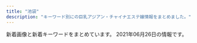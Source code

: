 ```yaml
---
title: "池袋"
description: "キーワード別にの巨乳アジアン・チャイナエステ嬢情報をまとめました。"
---
```


新着画像と新着キーワードをまとめています。
2021年06月26日の情報です。

<DmmAffiliateIns />
<KeywordTable
  shops={
    [
    {
        "station": "JR\u6c60\u888b\u99c5\u6771\u53e3",
        "img_links": [
            "http://hanamizuki.jpn.cm/images/s_staff.png",
            "http://hanamizuki.jpn.cm/images/room2.jpg",
            "http://hanamizuki.jpn.cm/photos/sites/43/2021/02/2021020211590282.jpg",
            "http://hanamizuki.jpn.cm/images/room1.jpg",
            "http://hanamizuki.jpn.cm/images/room3.jpg",
            "http://hanamizuki.jpn.cm/photos/sites/43/2019/12/2019122511054726.jpg",
            "http://hanamizuki.jpn.cm/images/s_link.png",
            "http://hanamizuki.jpn.cm/photos/sites/43/2017/11/2017110204162215.jpg",
            "http://hanamizuki.jpn.cm/photos/sites/43/2019/12/2019122511054178.jpg",
            "http://hanamizuki.jpn.cm/images/nbj2.jpg",
            "http://hanamizuki.jpn.cm/images/mobile.png",
            "http://hanamizuki.jpn.cm/images/room4.jpg",
            "http://hanamizuki.jpn.cm/photos/sites/43/2017/11/2017110204161468.jpg",
            "http://hanamizuki.jpn.cm/images/top.png",
            "http://hanamizuki.jpn.cm/images/s_news.png"
        ],
        "name": "\u6c34\u6728\u82b1",
        "url": "http://hanamizuki.jpn.cm/",
        "keywords": {
            "88": 1,
            "H": 2,
            "E": 1,
            "90": 1,
            "95": 1
        }
    },
    {
        "keywords": {},
        "name": "\u82b1\u6c34\u6728",
        "station": "JR\u6c60\u888b\u99c5\u897f\u53e3(\u5317)",
        "url": "http://es-hana.work/",
        "img_links": [
            "http://es-hana.work/staff/risa.jpg",
            "http://es-hana.work/images/interior_t.jpg",
            "http://es-hana.work/images/ac1.jpg",
            "http://es-hana.work/img/aya1.jpg",
            "http://es-hana.work/staff/rina.jpg",
            "http://es-hana.work/staff/yuna.jpg",
            "http://es-hana.work/images/sys1.jpg",
            "http://es-hana.work/images/2.jpg",
            "http://es-hana.work/images/news.jpg",
            "http://es-hana.work/images/10.jpg",
            "http://es-hana.work/images/staff_t.jpg",
            "http://es-hana.work/img/miki1.jpg",
            "http://es-hana.work/staff/nami.jpg",
            "http://es-hana.work/images/3.jpg",
            "http://es-hana.work/staff/nana.jpg",
            "http://es-hana.work/staff/aya.jpg",
            "http://es-hana.work/images/1.jpg",
            "http://es-hana.work/img/nana1.jpg",
            "http://es-hana.work/images/head.jpg",
            "http://es-hana.work/staff/haruka.jpg",
            "http://es-hana.work/images/sys2.jpg",
            "http://es-hana.work/images/9.jpg",
            "http://es-hana.work/images/6.jpg",
            "http://es-hana.work/images/int.jpg",
            "http://es-hana.work/staff/ai.jpg",
            "http://es-hana.work/img/risa1.jpg",
            "http://es-hana.work/img/nami1.jpg",
            "http://es-hana.work/img/ai1.jpg",
            "http://es-hana.work/images/line.jpg",
            "http://es-hana.work/images/5.jpg",
            "http://es-hana.work/images/8.jpg",
            "http://es-hana.work/img/rina1.jpg",
            "http://es-hana.work/images/tg.jpg",
            "http://es-hana.work/staff/yui.jpg",
            "http://es-hana.work/staff/miki.jpg",
            "http://es-hana.work/img/yui1.jpg",
            "http://es-hana.work/images/ac2.jpg",
            "http://es-hana.work/img/haruka1.jpg",
            "http://es-hana.work/images/7.jpg"
        ]
    },
    {
        "station": "JR\u6c60\u888b\u99c5\u6771\u53e3",
        "keywords": {},
        "name": "\u30b9\u30de\u30a4\u30eb",
        "url": "http://iris.iest.info/",
        "img_links": []
    },
    {
        "keywords": {
            "86": 6,
            "D": 18,
            "85": 6,
            "83": 18,
            "C": 12
        },
        "img_links": [
            "http://koi.este.work/t1.jpg",
            "http://koi.este.work/tennai2.jpg",
            "http://koi.este.work/mens-esthe.png",
            "http://koi.este.work/2/uploadimg/1601879728.jpg",
            "http://koi.este.work/2/uploadimg/1577672563.jpg",
            "http://koi.este.work/tennai4.jpg",
            "http://momipara.jp/img/link/momi88.jpg",
            "http://koi.este.work/b_girl.png",
            "http://koi.este.work/t3.jpg",
            "http://koi.este.work/up_5_3_0.jpg",
            "http://koi.este.work/tennai.png",
            "http://koi.este.work/2/uploadimg/1565558725.jpg",
            "http://koi.este.work/2/uploadimg/1579481243.jpg",
            "http://koi.este.work/tennai3.jpg",
            "http://koi.este.work/b_news.png",
            "http://koi.este.work/top.jpg"
        ],
        "name": "\u604b",
        "station": "JR\u6c60\u888b\u99c5\u897f\u53e3",
        "url": "http://koi.este.work/"
    },
    {
        "name": "MONA\u30fbLIZA \u30e2\u30ca\u30fb\u30ea\u30b6",
        "img_links": [
            "http://monaliza.xyz/images/g4.jpg",
            "http://monaliza.xyz/images/aoyi.jpg",
            "http://monaliza.xyz/images/r04.jpg",
            "http://monaliza.xyz/images/g7.jpg",
            "http://monaliza.xyz/images/index_c3.jpg",
            "http://monaliza.xyz/images/top.jpg",
            "http://monaliza.xyz/images/r02.jpg",
            "http://monaliza.xyz/images/mobile.jpg",
            "http://monaliza.xyz/images/r01.jpg",
            "http://monaliza.xyz/images/index_c1.jpg",
            "http://monaliza.xyz/images/index_c2.jpg",
            "http://monaliza.xyz/images/r03.jpg",
            "http://monaliza.xyz/images/yuki.jpg",
            "http://monaliza.xyz/images/g6.jpg",
            "http://monaliza.xyz/images/gallery_image01b.jpg"
        ],
        "keywords": {
            "C": 8
        },
        "url": "http://monaliza.xyz/",
        "station": "JR\u6c60\u888b\u99c5\u897f\u53e3"
    },
    {
        "station": "JR\u6c60\u888b\u99c5\u897f\u53e3",
        "keywords": {
            "C": 21
        },
        "img_links": [
            "http://salon-arm.com/staff/kaori/01.jpg",
            "http://salon-arm.com/staff/ringo/01.jpg",
            "http://salon-arm.com/staff/emi/01.jpg",
            "http://salon-arm.com/staff/yuuka/01mb.jpg",
            "http://salon-arm.com/img/ttl_tnew.png",
            "http://salon-arm.com/staff/ringo/01mb.jpg",
            "http://salon-arm.com/staff/reina/01.jpg",
            "http://salon-arm.com/staff/saya/01mb.jpg",
            "http://salon-arm.com/img/att.jpg",
            "http://salon-arm.com/staff/nana/01.jpg",
            "http://salon-arm.com/img/ttl_mobile.png",
            "http://salon-arm.com/staff/saya/01.jpg",
            "http://salon-arm.com/pic/top.png",
            "http://salon-arm.com/staff/rika/01mb.jpg",
            "http://salon-arm.com/staff/mai/01mb.jpg",
            "http://salon-arm.com/staff/mai/01.jpg",
            "http://salon-arm.com/staff/emi/01mb.jpg",
            "http://salon-arm.com/staff/ai/01mb.jpg",
            "http://salon-arm.com/img/ttl_line.png",
            "http://salon-arm.com/img/ttl_concept.png",
            "http://salon-arm.com/i/files/homeimg.jpg",
            "http://salon-arm.com/staff/rika/01.jpg",
            "http://salon-arm.com/staff/midori/01.jpg",
            "http://salon-arm.com/staff/yuuka/01.jpg",
            "http://salon-arm.com/staff/ichigo/01.jpg",
            "http://salon-arm.com/img/ttl_staff.png",
            "http://salon-arm.com/staff/reina/01mb.jpg",
            "http://salon-arm.com/staff/nana/01mb.jpg",
            "http://salon-arm.com/pic/head.png",
            "http://salon-arm.com/staff/ai/01.jpg",
            "http://salon-arm.com/staff/midori/01mb.jpg",
            "http://salon-arm.com/staff/kaori/01mb.jpg",
            "http://salon-arm.com/staff/ichigo/01mb.jpg"
        ],
        "name": "\u30a2\u30ed\u30de\u30ed\u30de\u30f3\u30b9",
        "url": "http://salon-arm.com/"
    },
    {
        "station": "JR\u6c60\u888b\u99c5\u897f\u53e3",
        "url": "http://mangetsudou.tyo.cm/",
        "keywords": {},
        "img_links": [],
        "name": "\u6e80\u6708\u5802"
    },
    {
        "img_links": [
            "https://honeybee2.com/images_staff/108/050115134296.jpg",
            "https://honeybee2.com/images_staff/168/050113400416.jpg",
            "https://honeybee2.com/images/bnr_side_concept.png",
            "https://honeybee2.com/images_staff/150/050113284720.jpg",
            "https://honeybee2.com/images/bnr_side_card.png",
            "https://honeybee2.com/images_staff/168/111319171076.jpg",
            "https://honeybee2.com/images/bnr_200_40.jpg",
            "https://honeybee2.com/images/img_info_01.png",
            "https://honeybee2.com/images/pagetop_off.png",
            "https://honeybee2.com/images/vis_profileframe.png",
            "https://honeybee2.com/images/img_gallery_01.png",
            "https://honeybee2.com/images/img_info_02.png",
            "https://honeybee2.com/images/icon_new.png",
            "https://honeybee2.com/images/no_image.jpg",
            "https://honeybee2.com/images_staff/111/070714141435.jpg",
            "https://honeybee2.com/images_staff/99/050115040623.jpg",
            "https://honeybee2.com/images/icon_ranking_05.png",
            "https://honeybee2.com/images_staff/111/050114432551.jpg",
            "https://honeybee2.com/images_staff/142/060611265633.jpg",
            "https://honeybee2.com/images_staff/136/050114025434.jpg",
            "https://honeybee2.com/images_staff/60/050115251333.jpg",
            "https://honeybee2.com/images/bnr_88_31.jpg",
            "https://honeybee2.com/images/img_info.png",
            "https://honeybee2.com/images/img_gallery_03.png",
            "https://honeybee2.com/images/vis_castframe_01.png",
            "https://honeybee2.com/images/icon_ranking_03.png",
            "https://honeybee2.com/images_staff/176/050115410027.jpg",
            "https://honeybee2.com/images_staff/142/050113450875.jpg",
            "https://honeybee2.com/images_staff/117/050114225897.jpg",
            "https://honeybee2.com/images_staff/136/041523165620.jpg",
            "https://honeybee2.com/images/bnr_468_60.jpg",
            "https://honeybee2.com/images_staff/117/082321050834.jpg",
            "https://honeybee2.com/images_staff/99/110211050217.jpg",
            "https://honeybee2.com/images_staff/175/050113092189.jpg",
            "https://honeybee2.com/images/bnr_160_45.jpg",
            "https://honeybee2.com/images/btn_next.png",
            "https://honeybee2.com/images/btn_back.png",
            "https://honeybee2.com/images/icon_ranking_04.png",
            "https://honeybee2.com/images_staff/134/041314164177.jpg",
            "https://honeybee2.com/images/img_gallery_04.png",
            "https://honeybee2.com/images/img_gallery_02.png",
            "https://honeybee2.com/images/img_gallery_05.png",
            "https://honeybee2.com/images/img_gallery_06.png",
            "https://honeybee2.com/images/img_info_03.png",
            "https://honeybee2.com/images_staff/60/032207120681.jpg",
            "https://honeybee2.com/images_staff/150/091116274617.jpg",
            "https://honeybee2.com/images/icon_ranking_01.png"
        ],
        "keywords": {
            "C": 252,
            "82": 57,
            "84": 240,
            "D": 151,
            "F": 44,
            "85": 105,
            "83": 141
        },
        "station": "JR\u6c60\u888b\u99c5\u897f\u53e3(\u5317)",
        "name": "\u30cf\u30cb\u30fc\u30d3\u30fc",
        "url": "https://honeybee2.com/"
    },
    {
        "url": "http://es-manzokudou.com/",
        "img_links": [
            "http://es-manzokudou.com/images/index_08.jpg",
            "http://es-manzokudou.com/images/index_01.jpg",
            "http://es-manzokudou.com/uploads/ce9c20b274548d8d7fc88ffba3feb6b8.jpg",
            "http://es-manzokudou.com/images/index_28.jpg",
            "http://es-manzokudou.com/images/info_07.png",
            "http://es-manzokudou.com/uploads/4a9bc6863322924a09070162269c7415.jpg",
            "http://es-manzokudou.com/uploads/209ba11412c2c128b5dfbdb8cfef6faa.jpg",
            "http://es-manzokudou.com/images/index_27.jpg",
            "http://es-manzokudou.com/images/index_05.jpg",
            "http://es-manzokudou.com/uploads/d0fdd8f6b16eaf7d5013c7d285fed2e3.jpg",
            "http://es-manzokudou.com/images/info_04.png",
            "http://es-manzokudou.com/uploads/4638ddb6f986a671b148647ba616100a.jpg",
            "http://es-manzokudou.com/images/index_17.jpg",
            "http://es-manzokudou.com/images/info_01.png",
            "http://es-manzokudou.com/uploads/275d5f397baa63db8424c86d5d6237cf.jpg",
            "http://es-manzokudou.com/uploads/de54f16df04e0df8ae07ab990b8c9fd2.jpg",
            "http://es-manzokudou.com/uploads/7b043aa15c9a9920550a2b92ec6be546.jpg",
            "http://es-manzokudou.com/uploads/6d01aeb80d9d599f91829439c8d1cce9.jpg",
            "http://es-manzokudou.com/uploads/356177edff3d3b7efc4a77022debc8aa.jpg",
            "http://es-manzokudou.com/images/girls_09.jpg",
            "http://es-manzokudou.com/images/index_02.jpg",
            "http://es-manzokudou.com/images/index_04.jpg",
            "http://es-manzokudou.com/images/index_30.jpg",
            "http://es-manzokudou.com/uploads/c92c85411d427aeda4e82379f413bfc5.jpg",
            "http://es-manzokudou.com/uploads/200f500725d3f15233d981ad9b5e6b9a.jpg",
            "http://es-manzokudou.com/uploads/efbc511fca65f9baeae51ee52426cc0e.jpg",
            "http://es-manzokudou.com/images/index_03.jpg",
            "http://es-manzokudou.com/images/link_09.jpg",
            "http://es-manzokudou.com/uploads/c7f77c3ead6ef13dab668a39ed78609c.jpg",
            "http://es-manzokudou.com/uploads/8ec0af3b4889c07ab76ccbed51b2b813.jpg",
            "http://es-manzokudou.com/images/index_19.jpg",
            "http://es-manzokudou.com/uploads/e29aa67ee54566513e4e34114bfdc7b9.jpg",
            "http://es-manzokudou.com/uploads/801bf12e5eb5d7775a0d06c4314059a8.jpg",
            "http://es-manzokudou.com/images/service_09.jpg",
            "http://es-manzokudou.com/uploads/da9811a4171f2ec42d7c9a8567e79d8c.jpg",
            "http://es-manzokudou.com/uploads/b7f36d45469210b381ecb79a0e05a347.jpg",
            "http://es-manzokudou.com/images/info_05.png",
            "http://es-manzokudou.com/uploads/36735dc9d436a790f344c57635a3a44f.jpg",
            "http://es-manzokudou.com/uploads/848e0db3804d1d3c823537204d67f5aa.jpg",
            "http://es-manzokudou.com/uploads/13ab049cc45dea80b43d33b6b7108f00.jpg",
            "http://es-manzokudou.com/images/index_21.jpg",
            "http://es-manzokudou.com/uploads/62c2e989f1be95fc8e01be85b464d514.jpg",
            "http://es-manzokudou.com/images/interior_09.jpg",
            "http://es-manzokudou.com/images/index_13.jpg",
            "http://es-manzokudou.com/images/info_02.png",
            "http://es-manzokudou.com/uploads/e0558d7d118d3983ed620237423a6a17.jpg",
            "http://es-manzokudou.com/uploads/d71f74498ca17396d022ba9a4df966f3.jpg",
            "http://es-manzokudou.com/uploads/40fc21d31595f51aaf89793b1f68617b.jpg",
            "http://es-manzokudou.com/images/index_24.jpg",
            "http://es-manzokudou.com/uploads/0b1795e88117182a477ab05f88143541.jpg",
            "http://es-manzokudou.com/uploads/0796672f7c59948334658998a3c55cdb.jpg",
            "http://es-manzokudou.com/uploads/1e5aff376576a255098bc7597386a028.jpg",
            "http://es-manzokudou.com/uploads/8a1fb58d0b110680c2356994ca8efb25.jpg",
            "http://es-manzokudou.com/images/index_15.jpg",
            "http://es-manzokudou.com/uploads/6eeb47bf176bb33d310cc4b85e6877cd.jpg",
            "http://es-manzokudou.com/uploads/9f77b9b12f9cf11fcb013974ba368064.jpg",
            "http://es-manzokudou.com/images/index_29.jpg",
            "http://es-manzokudou.com/images/index_16.jpg",
            "http://es-manzokudou.com/uploads/f66d763bd48ac5f51969e4311ac7af5c.jpg",
            "http://es-manzokudou.com/uploads/7284e4ffc051cbb8c074a8c30390ce68.jpg",
            "http://es-manzokudou.com/images/info_09.png",
            "http://es-manzokudou.com/uploads/0d826c16062de1388c242e2f77eb7cd6.jpg",
            "http://es-manzokudou.com/images/index_06.jpg",
            "http://www.cmfm2.jp/images/over_thumb_l.png",
            "http://es-manzokudou.com/images/girls_11.jpg",
            "http://es-manzokudou.com/uploads/dedff2c11ab7aaa841a9cf2747a8406c.jpg",
            "http://es-manzokudou.com/images/index_23.jpg",
            "http://es-manzokudou.com/uploads/33e3f16ac4ad0cce4991bcbf73f4ed57.jpg",
            "http://es-manzokudou.com/images/interior_10.jpg",
            "http://es-manzokudou.com/images/service_10.jpg",
            "http://es-manzokudou.com/images/index_11.jpg",
            "http://es-manzokudou.com/uploads/59a8a61377564fb64b48427e84e4243f.jpg",
            "http://es-manzokudou.com/images/index_07.jpg",
            "http://es-manzokudou.com/images/index_22.jpg",
            "http://es-manzokudou.com/uploads/88aa8f906b0332cb40ad4429c8e7b758.jpg",
            "http://es-manzokudou.com/uploads/d89fe15ae91cbe6757df76651ba2bafb.jpg",
            "http://es-manzokudou.com/images/index_09.jpg",
            "http://es-manzokudou.com/images/index_14.jpg",
            "http://es-manzokudou.com/uploads/b3126b220ec550d17cf3d4ceaa0d5f91.jpg",
            "http://es-manzokudou.com/images/index_31.jpg"
        ],
        "station": "JR\u6c60\u888b\u99c5\u6771\u53e3",
        "keywords": {
            "86": 7,
            "87": 8,
            "84": 1,
            "D": 7,
            "88": 2,
            "C": 10
        },
        "name": "\u6e80\u8db3\u5802"
    },
    {
        "img_links": [
            "http://c-sun2.com/image/cast/cast_453_2_l.jpg",
            "http://c-sun2.com/image/cast/cast_326_1_l.jpg",
            "http://c-sun2.com/img/topbar_news.png",
            "http://c-sun2.com/image/cast/cast_473_1_l.jpg",
            "http://c-sun2.com/image/cast/cast_393_2_l.jpg",
            "http://c-sun2.com/image/cast/cast_360_1_l.jpg",
            "http://c-sun2.com/image/cast/cast_466_1_l.jpg",
            "http://c-sun2.com/image/cast/cast_362_2_l.jpg",
            "http://c-sun2.com/image/cast/cast_466_2_l.jpg",
            "http://c-sun2.com/image/cast/cast_485_2_l.jpg",
            "http://c-sun2.com/image/cast/cast_473_2_l.jpg",
            "http://c-sun2.com/image/cast/cast_580_1_l.jpg",
            "http://c-sun2.com/image/cast/cast_496_1_l.jpg",
            "http://c-sun2.com/img/header.jpg",
            "http://c-sun2.com/img/event/camp3.jpg",
            "http://c-sun2.com/image/cast/cast_393_1_l.jpg",
            "http://c-sun2.com/img/icon/new.png",
            "http://c-sun2.com/img/topbar_camp.png",
            "http://c-sun2.com/image/cast/cast_485_1_l.jpg",
            "http://c-sun2.com/image/cast/cast_326_2_l.jpg",
            "http://c-sun2.com/image/cast/cast_390_2_l.jpg",
            "http://c-sun2.com/image/cast/cast_534_2_l.jpg",
            "http://c-sun2.com/image/cast/cast_534_1_l.jpg",
            "http://c-sun2.com/image/shame/192_1_l.jpg",
            "http://c-sun2.com/image/cast/cast_360_2_l.jpg",
            "http://c-sun2.com/image/cast/cast_492_2_l.jpg",
            "http://c-sun2.com/image/cast/cast_484_2_l.jpg",
            "http://c-sun2.com/image/cast/cast_390_1_l.jpg",
            "http://c-sun2.com/img/bar_grallery.png",
            "http://c-sun2.com/image/cast/cast_484_1_l.jpg",
            "http://c-sun2.com/image/cast/cast_524_1_l.jpg",
            "http://c-sun2.com/img/topbar_osusume.png",
            "http://c-sun2.com/image/cast/cast_362_1_l.jpg",
            "http://c-sun2.com/image/cast/cast_496_2_l.jpg",
            "http://c-sun2.com/img/bar_therapist.png",
            "http://c-sun2.com/img/bar_profile.png",
            "http://c-sun2.com/image/cast/cast_471_2_l.jpg",
            "http://c-sun2.com/image/cast/cast_453_1_l.jpg",
            "http://c-sun2.com/image/cast/cast_357_2_l.jpg",
            "http://c-sun2.com/image/cast/cast_524_2_l.jpg",
            "http://c-sun2.com/image/cast/cast_357_1_l.jpg",
            "http://c-sun2.com/image/cast/cast_492_1_l.jpg",
            "http://c-sun2.com/image/cast/cast_533_2_l.jpg",
            "http://c-sun2.com/image/cast/cast_533_1_l.jpg",
            "http://c-sun2.com/image/cast/cast_471_1_l.jpg"
        ],
        "url": "http://c-sun2.com/",
        "keywords": {
            "84": 8,
            "83": 10,
            "85": 4,
            "81": 4,
            "82": 10
        },
        "station": "JR\u6c60\u888b\u99c5\u897f\u53e3",
        "name": "\u30b9\u30a4\u30fc\u30c8\u30de\u30c3\u30c8"
    },
    {
        "station": "JR\u6c60\u888b\u99c5\u6771\u53e3",
        "name": "Primore \uff5e\u30d7\u30ea\u30e2\u30a2\uff5e",
        "url": "http://primore.jpest.net/",
        "keywords": {},
        "img_links": [
            "http://primore.jpest.net/uploads//sites/9/2020/06/r4.jpg",
            "http://primore.jpest.net/uploads//sites/9/2020/06/r3.jpg",
            "http://primore.jpest.net/uploads//sites/9/2020/06/top1-3.png",
            "http://primore.jpest.net/uploads//sites/9/2020/06/r1.jpg",
            "http://primore.jpest.net/uploads//sites/9/2020/06/s3.jpg",
            "http://primore.jpest.net/uploads//sites/9/2020/06/4.jpg",
            "http://primore.jpest.net/uploads//sites/9/2020/06/01.jpg",
            "http://primore.jpest.net/uploads//sites/9/2021/04/2.jpg",
            "http://primore.jpest.net/uploads//sites/9/2020/06/02.jpg",
            "http://primore.jpest.net/uploads//sites/9/2021/04/1.jpg",
            "http://primore.jpest.net/uploads//sites/9/2020/06/s2.jpg",
            "http://primore.jpest.net/uploads//sites/9/2020/06/aroma1.jpg",
            "http://primore.jpest.net/uploads//sites/9/2020/06/s4.jpg",
            "http://primore.jpest.net/uploads//sites/9/2020/06/top-2.png",
            "http://primore.jpest.net/uploads//sites/9/2020/06/aroma2.jpg",
            "http://primore.jpest.net/uploads//sites/9/2020/06/s1.jpg",
            "http://primore.jpest.net/uploads//sites/9/2021/04/3.jpg",
            "http://primore.jpest.net/uploads//sites/9/2020/06/r2.jpg",
            "http://primore.jpest.net/uploads//sites/9/2020/06/r5.jpg"
        ]
    },
    {
        "name": "\u30b7\u30e3\u30fc\u30ed\u30c3\u30c8\u59eb",
        "station": "JR\u6c60\u888b\u99c5\u897f\u53e3(\u5317)",
        "keywords": {
            "93": 2,
            "89": 3,
            "82": 2,
            "E": 2,
            "95": 1,
            "G": 1,
            "86": 2,
            "D": 4,
            "C": 20,
            "88": 1,
            "87": 1,
            "85": 10
        },
        "img_links": [
            "http://www.i-rlx.info/images/upload/thumb/b0bbe23232bed8aa.jpg",
            "http://www.i-rlx.info/images/index_12.jpg",
            "http://www.i-rlx.info/girl/02.jpg",
            "http://www.i-rlx.info/images/upload/thumb/bb8a47bc98c64e87.jpg",
            "http://www.i-rlx.info/images/index_11.jpg",
            "http://www.i-rlx.info/images/upload/thumb/f63122b7652c8d07.jpg",
            "http://www.i-rlx.info/images/index_15.jpg",
            "http://www.i-rlx.info/images/upload/thumb/2e67f8f88df2761d.jpg",
            "http://www.i-rlx.info/images/upload/4d0e657eefdddf42.jpg",
            "http://www.i-rlx.info/images/index_29.jpg",
            "http://www.i-rlx.info/images/index_10.jpg",
            "http://www.i-rlx.info/images/index_09.jpg",
            "http://www.i-rlx.info/images/upload/thumb/888936484d714117.jpg",
            "http://www.i-rlx.info/images/upload/ac8e7ec3ac179feb.jpg",
            "http://www.i-rlx.info/images/upload/thumb/4d0e657eefdddf42.jpg",
            "http://www.i-rlx.info/images/index_03.jpg",
            "http://www.i-rlx.info/images/index_20.jpg",
            "http://www.i-rlx.info/images/sub_21.jpg",
            "http://www.i-rlx.info/images/index_31.jpg",
            "http://www.i-rlx.info/images/index_28.jpg",
            "http://www.i-rlx.info/images/index_26.jpg",
            "http://www.i-rlx.info/images/index_27.jpg",
            "http://www.i-rlx.info/i/girl/04.jpg",
            "http://www.i-rlx.info/images/index_39.jpg",
            "http://www.i-rlx.info/images/staff_16.jpg",
            "http://www.i-rlx.info/images/sub_18.jpg",
            "http://www.i-rlx.info/girl/017.jpg",
            "http://www.i-rlx.info/images/rec_16.jpg",
            "http://www.i-rlx.info/images/upload/thumb/19b76df66faf0b12.jpg",
            "http://www.i-rlx.info/images/upload/thumb/d9467bde93e01a59.jpg",
            "http://www.i-rlx.info/images/03.jpg",
            "http://www.i-rlx.info/images/upload/thumb/3a57edcf235cfd8e.jpg",
            "http://www.i-rlx.info/images/upload/b0bbe23232bed8aa.jpg",
            "http://www.i-rlx.info/images/info_16.jpg",
            "http://www.i-rlx.info/images/upload/thumb/c3c01fea3cdcaa08.jpg",
            "http://www.i-rlx.info/images/rec.jpg",
            "http://www.i-rlx.info/images/upload/thumb/bc0752fe4e53b8c6.jpg",
            "http://www.i-rlx.info/i/room/r02.jpg",
            "http://www.i-rlx.info/images/upload/5f15caf7f272770f.jpg",
            "http://www.i-rlx.info/girl/01.jpg",
            "http://www.i-rlx.info/i/room/r03.jpg",
            "http://www.i-rlx.info/images/upload/thumb/bb2bfea87a6127cc.jpg",
            "http://www.i-rlx.info/images/upload/de66c0c17276977c.jpg",
            "http://www.i-rlx.info/images/upload/thumb/ac8e7ec3ac179feb.jpg",
            "http://www.i-rlx.info/images/index_06.jpg",
            "http://www.i-rlx.info/i/girl/05.jpg",
            "http://www.i-rlx.info/images/index_13.jpg",
            "http://www.i-rlx.info/images/upload/d9467bde93e01a59.jpg",
            "http://www.i-rlx.info/images/index_23.jpg",
            "http://www.i-rlx.info/images/index_08.jpg",
            "http://www.i-rlx.info/images/upload/thumb/dc8f1b616e622b2a.jpg",
            "http://www.i-rlx.info/images/index_02.jpg",
            "http://www.i-rlx.info/i/girl/01.jpg",
            "http://www.i-rlx.info/girl/04.jpg",
            "http://www.i-rlx.info/images/index_01.jpg",
            "http://www.i-rlx.info/images/index_35_01.jpg",
            "http://www.i-rlx.info/images/index_18.jpg",
            "http://www.i-rlx.info/images/index_22.jpg",
            "http://www.i-rlx.info/images/upload/thumb/7d800b2f3fde617b.jpg",
            "http://www.i-rlx.info/girl/06.jpg",
            "http://www.i-rlx.info/images/index_34.jpg",
            "http://www.i-rlx.info/images/upload/95e8548329763630.jpg",
            "http://www.i-rlx.info/images/upload/thumb/95e8548329763630.jpg",
            "http://www.i-rlx.info/images/upload/19b76df66faf0b12.jpg",
            "http://www.i-rlx.info/images/upload/22c78aefa047b678.jpg",
            "http://www.i-rlx.info/images/upload/eeb5d9caa554018e.jpg",
            "http://www.i-rlx.info/i/girl/02.jpg",
            "http://www.i-rlx.info/images/upload/7d800b2f3fde617b.jpg",
            "http://www.i-rlx.info/images/upload/8b3827a7b665921d.jpg",
            "http://www.i-rlx.info/images/upload/888936484d714117.jpg",
            "http://www.i-rlx.info/images/upload/thumb/8b3827a7b665921d.jpg",
            "http://www.i-rlx.info/images/upload/bb8a47bc98c64e87.jpg",
            "http://www.i-rlx.info/images/index_30.jpg",
            "http://www.i-rlx.info/images/index_07.jpg",
            "http://www.i-rlx.info/images/upload/2e67f8f88df2761d.jpg",
            "http://www.i-rlx.info/images/upload/f63122b7652c8d07.jpg",
            "http://www.i-rlx.info/images/index_21.jpg",
            "http://www.i-rlx.info/images/upload/9e42414005a99f48.jpg",
            "http://www.i-rlx.info/images/index_36.jpg",
            "http://www.i-rlx.info/images/info.jpg",
            "http://www.i-rlx.info/images/index_33.jpg",
            "http://www.i-rlx.info/images/upload/thumb/22c78aefa047b678.jpg",
            "http://www.i-rlx.info/images/index_37.jpg",
            "http://www.i-rlx.info/images/upload/thumb/eeb5d9caa554018e.jpg",
            "http://www.i-rlx.info/images/index_14.jpg",
            "http://www.i-rlx.info/images/upload/thumb/9e42414005a99f48.jpg",
            "http://www.i-rlx.info/images/upload/thumb/de66c0c17276977c.jpg",
            "http://www.i-rlx.info/images/index_24.jpg",
            "http://www.i-rlx.info/images/upload/3a57edcf235cfd8e.jpg",
            "http://www.i-rlx.info/images/upload/c3c01fea3cdcaa08.jpg",
            "http://www.i-rlx.info/images/upload/bc0752fe4e53b8c6.jpg",
            "http://www.i-rlx.info/girl/08.jpg",
            "http://www.i-rlx.info/images/upload/thumb/5f15caf7f272770f.jpg",
            "http://www.i-rlx.info/images/index_04.jpg",
            "http://www.i-rlx.info/girl/018.jpg",
            "http://www.i-rlx.info/images/index_17.jpg",
            "http://www.i-rlx.info/i/room/r01.jpg",
            "http://www.i-rlx.info/images/index_19.jpg",
            "http://www.i-rlx.info/girl/05.jpg",
            "http://www.i-rlx.info/i/room/r04.jpg",
            "http://www.i-rlx.info/images/upload/bb2bfea87a6127cc.jpg",
            "http://www.i-rlx.info/images/upload/dc8f1b616e622b2a.jpg",
            "http://www.i-rlx.info/i/girl/03.jpg"
        ],
        "url": "http://www.i-rlx.info/"
    },
    {
        "img_links": [
            "https://www.aroma-angels.net/images/up_5_13_0.jpg",
            "https://www.aroma-angels.net/images/ml_11_1_505.jpg",
            "https://www.aroma-angels.net/asset/img/spacer_gallery.png",
            "https://www.aroma-angels.net/images/up_5_18_0.jpg",
            "https://www.aroma-angels.net/images/mc_1_1_445.jpg",
            "https://www.aroma-angels.net/images/mt_10_1_105.jpg",
            "https://www.aroma-angels.net/images/up_5_8_0.jpg",
            "https://www.aroma-angels.net/images/mc_1_1_144.jpg",
            "https://www.aroma-angels.net/images/up_5_14_0.jpg",
            "https://www.aroma-angels.net/images/mc_1_1_446.jpg",
            "http://www.aroma-angels.net/images/mt_10_1_505.jpg",
            "https://www.aroma-angels.net/images/ml_11_1_2202.jpg",
            "http://www.aroma-angels.net/images/up_5_7_0.jpg",
            "http://www.aroma-angels.net/asset/img/spacer900x360.png",
            "https://www.aroma-angels.net/images/mc_1_1_1092.jpg",
            "https://www.aroma-angels.net/images/ml_11_1_508.jpg",
            "https://www.aroma-angels.net/images/ml_11_1_208.jpg",
            "https://www.aroma-angels.net/images/ml_11_1_960.jpg",
            "https://www.aroma-angels.net/images/ml_11_1_882.jpg",
            "http://www.aroma-angels.net/images/up_5_6_0.jpg",
            "https://www.aroma-angels.net/images/ml_11_1_507.jpg",
            "https://www.aroma-angels.net/images/ml_11_1_268.jpg",
            "https://www.aroma-angels.net/images/ml_11_1_239.jpg",
            "http://www.aroma-angels.net/images/link/link_34.jpg",
            "https://www.aroma-angels.net/images/mc_1_2_445.jpg",
            "https://www.aroma-angels.net/images/link/link_31.jpg",
            "https://www.aroma-angels.net/images/up_5_11_0.jpeg",
            "http://www.aroma-angels.net/images/mt_10_1_105.jpg",
            "https://www.aroma-angels.net/images/ml_11_1_1285.jpg",
            "https://www.aroma-angels.net/images/ml_11_1_241.jpg",
            "https://www.aroma-angels.net/images/mc_1_1_105.jpg",
            "https://www.aroma-angels.net/images/up_5_23_0.jpg",
            "http://www.aroma-angels.net/asset/img/top.jpg",
            "https://www.aroma-angels.net/images/mc_1_2_1092.jpg",
            "https://www.aroma-angels.net/images/mc_1_3_314.jpg",
            "https://www.aroma-angels.net/images/ml_11_1_445.jpg",
            "https://www.aroma-angels.net/images/up_5_27_0.jpg",
            "https://www.aroma-angels.net/images/up_5_17_0.jpg",
            "https://www.aroma-angels.net/images/ml_11_1_1272.jpg",
            "http://www.aroma-angels.net/images/up_5_17_0.jpg",
            "https://www.aroma-angels.net/images/ml_11_1_240.jpg",
            "https://www.aroma-angels.net/images/ml_11_1_314.jpg",
            "https://www.aroma-angels.net/images/ml_11_1_1698.jpeg",
            "https://www.aroma-angels.net/images/link/link_27.jpg",
            "https://www.aroma-angels.net/images/up_5_7_0.jpg",
            "https://www.aroma-angels.net/asset/img/top.jpg",
            "https://www.aroma-angels.net/images/ml_11_1_144.jpg",
            "https://www.aroma-angels.net/images/up_5_9_0.jpg",
            "https://www.aroma-angels.net/images/ml_11_1_446.jpg",
            "https://www.aroma-angels.net/images/mc_1_1_1411.jpg",
            "http://www.aroma-angels.net/images/up_5_22_0.jpg",
            "https://www.aroma-angels.net/images/up_5_10_0.jpg",
            "https://www.aroma-angels.net/images/up_5_6_0.jpg",
            "https://www.aroma-angels.net/asset/img/spacer900x360.png",
            "https://www.aroma-angels.net/images/mc_1_1_508.jpg",
            "https://www.aroma-angels.net/images/mc_1_2_144.jpg",
            "https://www.aroma-angels.net/images/mc_1_1_314.jpg",
            "https://www.aroma-angels.net/asset/img/top2.jpg",
            "https://www.aroma-angels.net/asset/img/spacer300x450.png",
            "https://www.aroma-angels.net/images/ml_11_1_1338.jpg",
            "https://www.aroma-angels.net/images/mt_10_1_446.jpg",
            "https://www.aroma-angels.net/images/up_5_19_0.jpg",
            "https://estama.jp/assets_new/default/pc/img/page/link/estama_200_40.png",
            "http://www.aroma-angels.net/images/up_5_27_0.jpg",
            "http://www.aroma-angels.net/images/link/link_27.jpg",
            "https://www.aroma-angels.net/images/mc_1_2_105.jpg",
            "https://www.aroma-angels.net/images/up_5_22_0.jpg",
            "http://www.aroma-angels.net/images/link/link_37.png",
            "http://www.aroma-angels.net/images/link/link_15.jpg",
            "https://www.aroma-angels.net/images/ml_11_1_105.jpg",
            "https://menlog.net/link/menlog20040.jpg",
            "https://www.aroma-angels.net/images/mc_1_1_505.jpg",
            "https://www.aroma-angels.net/images/link/link_34.jpg",
            "https://www.aroma-angels.net/images/mc_1_1_882.jpg",
            "https://www.aroma-angels.net/images/ml_11_1_1064.jpg",
            "http://www.aroma-angels.net/asset/img/top2.jpg",
            "http://www.aroma-angels.net/images/up_5_10_0.jpg",
            "https://www.aroma-angels.net/images/mt_10_1_508.jpg",
            "https://www.aroma-angels.net/images/mc_1_1_1698.jpeg",
            "http://www.aroma-angels.net/images/mt_10_1_144.jpg",
            "https://www.aroma-angels.net/images/up_5_5_0.jpg",
            "https://www.aroma-angels.net/images/mc_1_1_241.jpg",
            "http://www.aroma-angels.net/images/up_5_23_0.jpg",
            "http://www.aroma-angels.net/images/up_5_8_0.jpg",
            "http://www.aroma-angels.net/images/up_5_25_0.jpg",
            "http://www.aroma-angels.net/images/mt_10_1_508.jpg",
            "https://www.aroma-angels.net/images/up_5_25_0.jpg",
            "https://www.aroma-angels.net/images/mt_10_1_505.jpg",
            "http://www.aroma-angels.net/asset/img/spacer300x450.png",
            "https://www.aroma-angels.net/images/mt_10_1_144.jpg",
            "https://www.aroma-angels.net/images/ml_11_1_425.jpg",
            "https://www.aroma-angels.net/images/ml_11_1_1092.jpg",
            "https://www.aroma-angels.net/images/up_5_12_0.jpg",
            "http://www.aroma-angels.net/images/link/link_31.jpg",
            "https://www.aroma-angels.net/images/ml_11_1_506.jpg",
            "https://www.aroma-angels.net/images/up_5_15_0.jpg",
            "https://www.aroma-angels.net/images/link/link_15.jpg",
            "http://www.aroma-angels.net/images/up_5_9_0.jpg",
            "https://www.aroma-angels.net/images/ml_11_1_1411.jpg",
            "https://www.aroma-angels.net/images/mc_1_2_314.jpg",
            "http://www.aroma-angels.net/images/up_5_26_0.jpg",
            "https://www.aroma-angels.net/images/link/link_37.png",
            "https://www.aroma-angels.net/images/mc_1_1_1064.jpg",
            "http://www.aroma-angels.net/images/mt_10_1_446.jpg",
            "https://www.aroma-angels.net/images/link/link_19.jpg",
            "http://www.aroma-angels.net/images/up_5_5_0.jpg",
            "https://www.aroma-angels.net/images/up_5_26_0.jpg"
        ],
        "url": "https://www.aroma-angels.net/",
        "keywords": {
            "D": 22,
            "C": 49,
            "87": 8,
            "85": 17,
            "E": 1,
            "86": 7,
            "88": 5,
            "83": 1
        },
        "station": "JR\u6c60\u888b\u99c5\u897f\u53e3",
        "name": "AromaAngels\uff5e\u6c60\u888b\u30a2\u30ed\u30de\u30a8\u30f3\u30b8\u30a7\u30eb\u30ba\uff5e"
    },
    {
        "name": "\u3086\u3089\u308a",
        "station": "JR\u6c60\u888b\u99c5\u897f\u53e3(\u5317)",
        "keywords": {
            "E": 6,
            "88": 3,
            "87": 6,
            "86": 22,
            "D": 12,
            "C": 20
        },
        "img_links": [
            "http://www.yurari-massage.work/img/st030.jpg",
            "http://www.yurari-massage.work/img/st25.jpg",
            "http://www.yurari-massage.work/img/st7.jpg",
            "http://www.yurari-massage.work/img/sta32.jpg",
            "http://www.yurari-massage.work/img/m2.jpg",
            "http://www.yurari-massage.work/img/m10.jpg",
            "http://www.yurari-massage.work/img/st26.jpg",
            "http://www.yurari-massage.work/img/st29.jpg",
            "http://www.yurari-massage.work/img/m60.jpg",
            "http://www.yurari-massage.work/img/st022.jpg",
            "http://www.yurari-massage.work/img/mobile.png",
            "http://www.yurari-massage.work/img/botton3.jpg",
            "http://www.yurari-massage.work/img/st031.jpg",
            "http://www.yurari-massage.work/img/st027.jpg",
            "http://www.yurari-massage.work/img/st32.jpg",
            "http://www.yurari-massage.work/img/m20.jpg",
            "http://www.yurari-massage.work/img/sta30.jpg",
            "http://www.yurari-massage.work/img/sta22.jpg",
            "http://www.yurari-massage.work/img/st31.jpg",
            "http://www.yurari-massage.work/img/st032.jpg",
            "http://www.yurari-massage.work/img/m40.jpg",
            "http://www.yurari-massage.work/img/head.jpg",
            "http://www.yurari-massage.work/img/credit.jpg",
            "http://www.yurari-massage.work/img/sta26.jpg",
            "http://www.yurari-massage.work/img/m4.jpg",
            "http://www.yurari-massage.work/img/st22.jpg",
            "http://www.yurari-massage.work/img/st30.jpg",
            "http://www.yurari-massage.work/img/sta29.jpg",
            "http://www.yurari-massage.work/img/sta21.jpg",
            "http://www.yurari-massage.work/img/m30.jpg",
            "http://www.yurari-massage.work/img/st07.jpg",
            "http://www.yurari-massage.work/img/sta25.jpg",
            "http://www.yurari-massage.work/img/st21.jpg",
            "http://www.yurari-massage.work/img/st021.jpg",
            "http://www.yurari-massage.work/img/m1.jpg",
            "http://www.yurari-massage.work/img/st4.jpg",
            "http://www.yurari-massage.work/img/m50.jpg",
            "http://www.yurari-massage.work/img/m5.jpg",
            "http://www.yurari-massage.work/img/m6.jpg",
            "http://www.yurari-massage.work/img/campian.jpg",
            "http://www.yurari-massage.work/img/sta27.jpg",
            "http://www.yurari-massage.work/img/st27.jpg",
            "http://www.yurari-massage.work/img/sta31.jpg",
            "http://www.yurari-massage.work/img/st026.jpg",
            "http://www.yurari-massage.work/img/m3.jpg",
            "http://www.yurari-massage.work/img/sta7.jpg"
        ],
        "url": "http://www.yurari-massage.work/"
    },
    {
        "station": "JR\u6c60\u888b\u99c5\u897f\u53e3(\u5317)",
        "img_links": [
            "https://www.relax-es.net/img/bana07.jpg",
            "https://www.relax-es.net/w160-p400/img/uploadfile/imgpc01601602890.jpg",
            "https://www.relax-es.net/img/kantan.jpg",
            "https://www.relax-es.net/s/reborn/img/difmain.png",
            "https://www.relax-es.net/img/uploadfile/imgpc01601602269.jpg",
            "https://www.relax-es.net/w160-p400/img/uploadfile/imgpc01601603008.jpg",
            "https://www.relax-es.net/reborn/img/project-4.jpg",
            "https://www.relax-es.net/w90-p90/img/uploadfile/imgpc01601602403.jpg",
            "https://www.relax-es.net/w160-p400/img/uploadfile/imgpc01601602676.jpg",
            "https://www.relax-es.net/s/reborn/img/project-5.jpg",
            "https://www.relax-es.net/w200-p300/img/uploadfile/imgpc01601601781.jpg",
            "https://www.relax-es.net/img/uploadfile/imgpc01601942123.jpg",
            "https://www.relax-es.net/img/uploadfile/imgpc01601602443.jpg",
            "https://www.relax-es.net/reborn/img/backBtn.png",
            "https://www.relax-es.net/w160-p400/img/uploadfile/imgpc01601602326.jpg",
            "https://www.relax-es.net/w90-p90/img/uploadfile/imgpc01601603008.jpg",
            "https://www.relax-es.net/img/uploadfile/imgpc01601601781.jpg",
            "https://www.relax-es.net/img/icon/new.png",
            "https://www.relax-es.net/w160-p400/img/uploadfile/imgpc01601601781.jpg",
            "https://www.relax-es.net/reborn/img/project-3.jpg",
            "https://www.relax-es.net/s/reborn/img/project-3.jpg",
            "https://www.relax-es.net/img/bana04.jpg",
            "https://www.relax-es.net/reborn/img/difmain.png",
            "https://www.relax-es.net/w200-p300/img/uploadfile/imgpc01601602443.jpg",
            "https://www.relax-es.net/s/reborn/img/s_concpet.jpg",
            "https://www.relax-es.net/reborn/img/project-6.jpg",
            "https://www.relax-es.net/w160-p400/img/uploadfile/imgpc01601942165.jpg",
            "https://www.relax-es.net/w160-p400/img/uploadfile/imgpc01601942105.jpg",
            "https://www.relax-es.net/w160-p400/img/uploadfile/imgpc01601602443.jpg",
            "https://www.relax-es.net/w90-p90/img/uploadfile/imgpc01601602676.jpg",
            "https://www.relax-es.net/w90-p90/img/uploadfile/imgpc01608535783.jpg",
            "https://www.relax-es.net/img/uploadfile/img_1601600707.jpg",
            "https://www.relax-es.net/img/num5.png",
            "https://www.relax-es.net/w160-p400/img/uploadfile/imgpc01601602970.jpg",
            "https://www.relax-es.net/img/num4.png",
            "https://www.relax-es.net/reborn/img/project-5.jpg",
            "https://www.relax-es.net/w200-p300/img/uploadfile/imgpc01608535783.jpg",
            "https://www.relax-es.net/reborn/img/concpet.png",
            "https://www.relax-es.net/reborn/img/project-1.jpg",
            "https://www.relax-es.net/img/uploadfile/imgpc01601601975.jpg",
            "https://www.relax-es.net/w200-p300/img/uploadfile/imgpc01601942092.jpg",
            "https://www.relax-es.net/w300-p200/img/uploadfile/imgpc01601601781.jpg",
            "https://www.relax-es.net/img/num3.png",
            "https://www.relax-es.net/w160-p400/img/uploadfile/imgpc01608535783.jpg",
            "https://www.relax-es.net/w160-p400/img/uploadfile/imgpc01601602761.jpg",
            "https://www.relax-es.net/img/bana05.jpg",
            "https://www.relax-es.net/w90-p90/img/uploadfile/imgpc01601942092.jpg",
            "https://www.relax-es.net/img/uploadfile/imgpc01601602890.jpg",
            "https://www.relax-es.net/img/bana03.jpg",
            "https://www.relax-es.net/w90-p90/img/uploadfile/imgpc01601942165.jpg",
            "https://www.relax-es.net/img/bana02.jpg",
            "https://www.relax-es.net/img/uploadfile/imgpc01601602016.jpg",
            "https://www.relax-es.net/s/reborn/img/project-2.jpg",
            "https://www.relax-es.net/w160-p400/img/uploadfile/imgpc01601602188.jpg",
            "https://www.relax-es.net/s/reborn/img/backBtn.png",
            "https://www.relax-es.net/img/uploadfile/imgpc01601602676.jpg",
            "https://www.relax-es.net/w200-p300/img/uploadfile/imgpc01608535915.jpg",
            "https://www.relax-es.net/w90-p90/img/uploadfile/imgpc01601602970.jpg",
            "https://www.relax-es.net/img/bana10.jpg",
            "https://www.relax-es.net/w200-p300/img/uploadfile/imgpc01601602016.jpg",
            "https://www.relax-es.net/img/num2.png",
            "https://www.relax-es.net/w160-p400/img/uploadfile/imgpc01601942123.jpg",
            "https://www.relax-es.net/w160-p400/img/uploadfile/imgpc01601602269.jpg",
            "https://www.relax-es.net/img/uploadfile/imgpc01601602188.jpg",
            "https://www.relax-es.net/w160-p400/img/uploadfile/imgpc01608535716.jpg",
            "https://www.relax-es.net/w90-p90/img/uploadfile/imgpc01601602890.jpg",
            "https://www.relax-es.net/img/syscard.png",
            "https://www.relax-es.net/w160-p400/img/uploadfile/imgpc01601602403.jpg",
            "https://www.relax-es.net/img/uploadfile/1601603998.png",
            "https://www.relax-es.net/img/companioncoment.png",
            "https://www.relax-es.net/w160-p400/img/uploadfile/imgpc01608535826.jpg",
            "https://www.relax-es.net/w90-p90/img/uploadfile/imgpc01601602269.jpg",
            "https://www.relax-es.net/img/uploadfile/imgpc01608535783.jpg",
            "https://www.relax-es.net/img/uploadfile/imgpc01601942092.jpg",
            "https://www.relax-es.net/w160-p400/img/uploadfile/imgpc01601942142.jpg",
            "https://www.relax-es.net/w160-p400/img/uploadfile/imgpc01608535915.jpg",
            "https://www.relax-es.net/img/num1.png",
            "https://www.relax-es.net/reborn/img/difsub.png",
            "https://www.relax-es.net/s/reborn/img/beaf.png",
            "https://www.relax-es.net/w230-p230/img/uploadfile/img_1601600792.jpg",
            "https://www.relax-es.net/w160-p400/img/uploadfile/imgpc01601601975.jpg",
            "https://www.relax-es.net/img/uploadfile/imgpc01601602761.jpg",
            "https://www.relax-es.net/img/uploadfile/imgpc01601603008.jpg",
            "https://www.relax-es.net/img/bana01.jpg",
            "https://www.relax-es.net/w160-p400/img/uploadfile/imgpc01601942092.jpg",
            "https://www.relax-es.net/w90-p90/img/uploadfile/imgpc01608535716.jpg",
            "https://www.relax-es.net/img/uploadfile/imgpc01601602970.jpg",
            "https://www.relax-es.net/s/reborn/img/project-1.jpg",
            "https://www.relax-es.net/img/uploadfile/img_1601600792.jpg",
            "https://www.relax-es.net/s/reborn/img/difsub.png",
            "https://www.relax-es.net/w160-p400/img/uploadfile/imgpc01601602016.jpg",
            "https://www.relax-es.net/reborn/img/project-2.jpg",
            "https://www.relax-es.net/img/uploadfile/imgpc01608535716.jpg",
            "https://www.relax-es.net/img/area.jpg",
            "https://www.relax-es.net/w300-p200/img/uploadfile/imgpc01601942105.jpg",
            "https://www.relax-es.net/img/uploadfile/imgpc01601942165.jpg",
            "https://www.relax-es.net/s/reborn/img/project-4.jpg",
            "https://www.relax-es.net/img/uploadfile/imgpc01608535915.jpg",
            "https://www.relax-es.net/reborn/img/beaf.png",
            "https://www.relax-es.net/img/uploadfile/imgpc01601942105.jpg",
            "https://www.relax-es.net/w200-p300/img/uploadfile/imgpc01601602890.jpg",
            "https://www.relax-es.net/s/reborn/img/project-6.jpg",
            "https://www.relax-es.net/w200-p300/img/uploadfile/imgpc01601942165.jpg",
            "https://www.relax-es.net/w200-p300/img/uploadfile/imgpc01601942123.jpg",
            "https://www.relax-es.net/w90-p90/img/uploadfile/imgpc01608535826.jpg"
        ],
        "url": "https://www.relax-es.net/",
        "name": "New RELAX TIME",
        "keywords": {
            "F": 29,
            "87": 21,
            "D": 44,
            "90": 11,
            "89": 55,
            "88": 60,
            "E": 72,
            "C": 31
        }
    },
    {
        "keywords": {},
        "station": "JR\u6c60\u888b\u99c5\u897f\u53e3",
        "url": "http://foryou-est.tokyo/",
        "img_links": [
            "http://foryou-est.tokyo/images/yuki.jpg",
            "http://foryou-est.tokyo/images/riri.jpg",
            "http://foryou-est.tokyo/images/xin.jpg",
            "http://foryou-est.tokyo/images/sp03.jpg",
            "http://foryou-est.tokyo/images/kina.jpg",
            "http://foryou-est.tokyo/images/emi.jpg",
            "http://foryou-est.tokyo/images/sp02.jpg",
            "http://foryou-est.tokyo/images/yuri.jpg",
            "http://foryou-est.tokyo/images/ai.jpg",
            "http://foryou-est.tokyo/images/up.png",
            "http://foryou-est.tokyo/images/zi_staff.png",
            "http://foryou-est.tokyo/images/sp01.jpg",
            "http://foryou-est.tokyo/images/flash1.jpg",
            "http://foryou-est.tokyo/images/mobile.png",
            "http://foryou-est.tokyo/images/down.png"
        ],
        "name": "For You"
    },
    {
        "url": "http://ccgirl.work/",
        "station": "JR\u6c60\u888b\u99c5\u6771\u53e3",
        "name": "\u73ca\u745a\u6d77\u5cb8",
        "img_links": [
            "http://www.ccgirl.work/img/bana02.jpg",
            "http://www.ccgirl.work/img/contentsbottom.png",
            "http://ccgirl.work/staff/ai3.jpg",
            "http://ccgirl.work/staff/aya1.jpg",
            "http://www.ccgirl.work/staff/ai1.jpg",
            "http://www.ccgirl.work/staff/riri1.jpg",
            "http://www.ccgirl.work/staff/kayuri1.jpg",
            "http://ccgirl.work/staff/riri1.jpg",
            "http://ccgirl.work/staff/koko2.jpg",
            "http://ccgirl.work/staff/ai1.jpg",
            "http://www.ccgirl.work/staff/aya3.jpg",
            "http://ccgirl.work/img/icon/new.jpg",
            "http://ccgirl.work/staff/kayuri1.jpg",
            "http://www.ccgirl.work/staff/aya1.jpg",
            "http://www.ccgirl.work/staff/koko1.jpg",
            "http://ccgirl.work/img/bana03.jpg",
            "http://www.ccgirl.work/img/bana03.jpg",
            "http://ccgirl.work/staff/koko1.jpg",
            "http://ccgirl.work/staff/aya2.jpg",
            "http://ccgirl.work/img/interior.jpg",
            "http://www.ccgirl.work/staff/koko2.jpg",
            "http://ccgirl.work/staff/ai2.jpg",
            "http://www.ccgirl.work/img/icon/new.jpg",
            "http://www.ccgirl.work/img/interior.jpg",
            "http://ccgirl.work/staff/aya3.jpg",
            "http://ccgirl.work/staff/hana1.jpg",
            "http://www.ccgirl.work/staff/hana1.jpg",
            "http://ccgirl.work/img/contentsbottom.png",
            "http://ccgirl.work/staff/riri2.jpg",
            "http://www.ccgirl.work/img/s/s_qa.png",
            "http://ccgirl.work/staff/kayuri3.jpg",
            "http://ccgirl.work/img/bana02.jpg",
            "http://www.ccgirl.work/staff/aya2.jpg",
            "http://ccgirl.work/img/s/s_qa.png",
            "http://ccgirl.work/staff/kayuri2.jpg"
        ],
        "keywords": {
            "84": 48,
            "D": 26,
            "86": 30,
            "85": 13,
            "C": 63
        }
    },
    {
        "img_links": [
            "http://awakoku.net/girls/yumi.jpg",
            "http://awakoku.net/topics/img/7-1.jpg",
            "http://awakoku.net/girls/nagisa2.jpg",
            "http://awakoku.net/girls/hana2.jpg",
            "http://awakoku.net/girls/sakura1.jpg",
            "http://awakoku.net/girls/miyuki2.jpg",
            "http://awakoku.net/girls/nana22.jpg",
            "http://awakoku.net/girls/kana2.jpg",
            "http://awakoku.net/girls/miyuki1.jpg",
            "http://awakoku.net/girls/ami1.jpg",
            "http://awakoku.net/image/pickup.jpg",
            "http://awakoku.net/girls/aya1.jpg",
            "http://awakoku.net/girls/saki1.jpg",
            "http://awakoku.net/girls/nana11.jpg",
            "http://awakoku.net/girls/kana1.jpg",
            "http://awakoku.net/girls/hana1.jpg",
            "http://awakoku.net/girls/mina1.jpg",
            "http://awakoku.net/girls/misaki1.jpg",
            "http://awakoku.net/girls/noimage.jpg",
            "http://awakoku.net/girls/misaki2.jpg",
            "http://awakoku.net/girls/yuri1.jpg",
            "http://awakoku.net/girls/nagisa1.jpg",
            "http://awakoku.net/image/header.jpg",
            "http://awakoku.net/girls/yuri2.jpg",
            "http://awakoku.net/girls/mina2.jpg"
        ],
        "url": "http://awakoku.net/",
        "station": "JR\u6c60\u888b\u99c5\u897f\u53e3",
        "keywords": {
            "85": 2,
            "E": 2,
            "F": 1,
            "D": 1,
            "88": 2,
            "C": 23,
            "84": 3,
            "87": 3,
            "83": 4,
            "86": 1
        },
        "name": "\u30a2\u30ef\u56fd\u515a"
    },
    {
        "url": "http://new-paradise.net/",
        "img_links": [
            "http://new-paradise.net/images/kiki.jpg",
            "http://new-paradise.net/images/info.jpg",
            "http://new-paradise.net/images/zi_staff.png",
            "http://new-paradise.net/images/honoka.jpg",
            "http://new-paradise.net/images/a4.jpg",
            "http://new-paradise.net/images/r3.jpg",
            "http://new-paradise.net/images/kiki02.jpg",
            "http://new-paradise.net/images/g0.jpg",
            "http://new-paradise.net/images/noa.jpg",
            "http://new-paradise.net/images/a7.jpg",
            "http://new-paradise.net/images/mobile.png",
            "http://new-paradise.net/images/a2.jpg",
            "http://new-paradise.net/images/a6.jpg",
            "http://new-paradise.net/images/misaki02.jpg",
            "http://new-paradise.net/images/a3.jpg",
            "http://new-paradise.net/images/kanna02.jpg",
            "http://new-paradise.net/images/a5.jpg",
            "http://new-paradise.net/images/misaki01.jpg",
            "http://new-paradise.net/images/up.png",
            "http://new-paradise.net/images/down.png",
            "http://new-paradise.net/images/a1.jpg",
            "http://new-paradise.net/images/flash1.jpg",
            "http://new-paradise.net/images/itigo.jpg"
        ],
        "name": "\u5fc3\u30d1\u30e9\u30c0\u30a4\u30b9",
        "station": "JR\u6c60\u888b\u99c5\u897f\u53e3",
        "keywords": {}
    },
    {
        "keywords": {},
        "img_links": [
            "http://manian-ikebukuro.com/image/cast/cast_80_1_s.jpg",
            "http://manian-ikebukuro.com/image/cast/cast_73_2_l.jpg",
            "http://manian-ikebukuro.com/image/cast/cast_75_1_s.jpg",
            "http://manian-ikebukuro.com/image/cast/cast_75_1_l.jpg",
            "http://manian-ikebukuro.com/image/cast/cast_74_1_s.jpg",
            "http://manian-ikebukuro.com/image/cast/cast_74_1_l.jpg",
            "http://manian-ikebukuro.com/image/cast/cast_70_1_s.jpg",
            "http://manian-ikebukuro.com/image/cast/cast_68_1_l.jpg",
            "http://manian-ikebukuro.com/image/cast/cast_68_1_s.jpg",
            "http://manian-ikebukuro.com/image/cast/cast_70_2_l.jpg",
            "http://manian-ikebukuro.com/image/cast/cast_71_1_s.jpg",
            "http://manian-ikebukuro.com/image/cast/cast_67_2_l.jpg",
            "http://manian-ikebukuro.com/img/news1.png",
            "http://manian-ikebukuro.com/image/cast/cast_69_1_s.jpg",
            "http://manian-ikebukuro.com/sp/img/tel.png",
            "http://manian-ikebukuro.com/image/cast/cast_69_2_l.jpg",
            "http://manian-ikebukuro.com/image/cast/cast_74_2_l.jpg",
            "http://manian-ikebukuro.com/image/cast/cast_68_2_l.jpg",
            "http://manian-ikebukuro.com/image/cast/cast_71_1_l.jpg",
            "http://manian-ikebukuro.com/img/header0.jpg",
            "http://manian-ikebukuro.com/image/cast/10x10.jpg",
            "http://manian-ikebukuro.com/image/cast/cast_47_1_s.jpg",
            "http://manian-ikebukuro.com/img/bar_profile.png",
            "http://manian-ikebukuro.com/image/cast/no_image.jpg",
            "http://manian-ikebukuro.com/image/cast/cast_63_1_l.jpg",
            "http://manian-ikebukuro.com/image/cast/cast_77_1_l.jpg",
            "http://manian-ikebukuro.com/img/tel.png",
            "http://manian-ikebukuro.com/image/cast/cast_77_2_l.jpg",
            "http://manian-ikebukuro.com/image/cast/cast_64_1_l.jpg",
            "http://manian-ikebukuro.com/image/cast/cast_67_1_l.jpg",
            "http://manian-ikebukuro.com/img/news3.png",
            "http://manian-ikebukuro.com/image/cast/cast_6_1_s.jpg",
            "http://manian-ikebukuro.com/image/cast/cast_80_1_l.jpg",
            "http://manian-ikebukuro.com/image/cast/cast_6_1_l.jpg",
            "http://manian-ikebukuro.com/image/cast/cast_69_1_l.jpg",
            "http://manian-ikebukuro.com/image/cast/cast_63_1_s.jpg",
            "http://manian-ikebukuro.com/image/cast/cast_64_2_l.jpg",
            "http://manian-ikebukuro.com/image/cast/cast_6_2_l.jpg",
            "http://manian-ikebukuro.com/image/cast/cast_73_1_l.jpg",
            "http://manian-ikebukuro.com/image/cast/cast_71_2_l.jpg",
            "http://manian-ikebukuro.com/image/cast/cast_77_1_s.jpg",
            "http://manian-ikebukuro.com/img/spSite.jpg",
            "http://manian-ikebukuro.com/image/cast/cast_75_2_l.jpg",
            "http://manian-ikebukuro.com/image/cast/cast_67_1_s.jpg",
            "http://manian-ikebukuro.com/image/cast/cast_70_1_l.jpg",
            "http://manian-ikebukuro.com/image/cast/cast_73_1_s.jpg",
            "http://manian-ikebukuro.com/img/QRcode.png",
            "http://manian-ikebukuro.com/img/line1.jpg",
            "http://manian-ikebukuro.com/img/pickupGirl.png",
            "http://manian-ikebukuro.com/image/cast/cast_80_2_l.jpg",
            "http://manian-ikebukuro.com/image/cast/cast_64_1_s.jpg",
            "http://manian-ikebukuro.com/img/bar_staff.png"
        ],
        "station": "JR\u6c60\u888b\u99c5\u6771\u53e3",
        "url": "http://manian-ikebukuro.com/",
        "name": "\u6d17\u4f53\u30de\u30cb\u30a2"
    },
    {
        "keywords": {
            "90": 1,
            "86": 2,
            "88": 1
        },
        "img_links": [
            "http://www.coco-8.jp/_src/36742638/b.png",
            "http://www.coco-8.jp/_src/36746688/g2.jpg",
            "http://www.coco-8.jp/_src/54960364/wechatimg955.jpg",
            "http://www.coco-8.jp/_src/36746346/maya.jpg",
            "http://www.coco-8.jp/_src/36742655/down.png",
            "http://www.coco-8.jp/_src/36742642/b.png",
            "http://www.coco-8.jp/_src/36746732/road2.png",
            "http://www.coco-8.jp/_src/36712010/sayuri.jpg",
            "http://www.coco-8.jp/_src/36746714/b.png",
            "http://www.coco-8.jp/_src/49977786/wechatimg336_20201102105038881.jpg",
            "http://www.coco-8.jp/_src/36742658/s1.jpg",
            "http://www.coco-8.jp/_src/36741671/2.jpg",
            "http://www.coco-8.jp/_src/36741637/3.jpg",
            "http://www.coco-8.jp/_src/36742780/s3.jpg",
            "http://www.coco-8.jp/_src/37791773/wechatimg437_20201113100952153.jpg",
            "http://www.coco-8.jp/_src/36741640/1.jpg",
            "http://www.coco-8.jp/_src/49977789/lineline.png",
            "http://www.coco-8.jp/_src/36741670/1.jpg",
            "http://www.coco-8.jp/_src/36742714/s2.jpg",
            "http://www.coco-8.jp/_src/36746379/aki.jpg",
            "http://www.coco-8.jp/_src/54960396/wechatimg955.jpg",
            "http://www.coco-8.jp/_src/36813493/cam2.jpg",
            "http://www.coco-8.jp/_src/36746397/mei1.jpg",
            "http://www.coco-8.jp/_src/36746639/lineline.png",
            "http://www.coco-8.jp/_src/36742462/5.jpg",
            "http://www.coco-8.jp/_src/36742630/b.png",
            "http://www.coco-8.jp/_src/36820892/cam3.png",
            "http://www.coco-8.jp/_src/36746682/g.jpg",
            "http://www.coco-8.jp/_src/36746380/aki.jpg",
            "http://www.coco-8.jp/_src/54960394/lineline.png",
            "http://www.coco-8.jp/_src/36746636/iwa1.jpg",
            "http://www.coco-8.jp/_src/36745876/pic1.jpg",
            "http://www.coco-8.jp/_src/37791789/lineline.png",
            "http://www.coco-8.jp/_src/36820891/cam3.png",
            "http://www.coco-8.jp/_src/37791754/smartselect_20191212-140919_wechat.jpg",
            "http://www.coco-8.jp/_src/54960393/wechatimg955.jpg",
            "http://www.coco-8.jp/_src/36742791/s4.jpg",
            "http://www.coco-8.jp/_src/36746345/maya.jpg",
            "http://www.coco-8.jp/_src/36741672/4.jpg",
            "http://www.coco-8.jp/_src/49977773/wechatimg437_20201113100952153.jpg",
            "http://www.coco-8.jp/_src/55662797/img20210426142633666355.png",
            "http://www.coco-8.jp/_src/36743040/s5.jpg",
            "http://www.coco-8.jp/_src/36746395/lineline.png",
            "http://www.coco-8.jp/_src/36741673/3.jpg",
            "http://www.coco-8.jp/_src/36741674/5.jpg",
            "http://www.coco-8.jp/_src/36742460/3.jpg",
            "http://www.coco-8.jp/_src/36746635/iwa1.jpg",
            "http://www.coco-8.jp/_src/36745880/pic2.jpg",
            "http://www.coco-8.jp/_src/36742636/b.png",
            "http://www.coco-8.jp/_src/54960397/wechatimg955.jpg",
            "http://www.coco-8.jp/_src/37791774/wechatimg437_20201113100952153.jpg",
            "http://www.coco-8.jp/_src/36742644/sayuri.jpg",
            "http://www.coco-8.jp/_src/36746692/g3.jpg",
            "http://www.coco-8.jp/_src/36741639/2.jpg",
            "http://www.coco-8.jp/_src/36746704/g5.png",
            "http://www.coco-8.jp/_src/36746633/lineline.png",
            "http://www.coco-8.jp/_src/36746702/g6.jpg",
            "http://www.coco-8.jp/_src/49632727/wechatimg336_20201102105038881.jpg",
            "http://www.coco-8.jp/_src/36746398/mei1.jpg",
            "http://www.coco-8.jp/_src/36746644/lineline.png",
            "http://www.coco-8.jp/_src/49632559/wechatimg336_20201102105038881.jpg",
            "http://www.coco-8.jp/_src/36742640/b.png",
            "http://www.coco-8.jp/_src/36741636/5.jpg",
            "http://www.coco-8.jp/_src/36746320/sayuri.jpg",
            "http://www.coco-8.jp/_src/36742461/4.jpg",
            "http://www.coco-8.jp/_src/36741638/4.jpg",
            "http://www.coco-8.jp/_src/49977785/wechatimg336_20201102105038881.jpg",
            "http://www.coco-8.jp/_src/36742458/1.jpg",
            "http://www.coco-8.jp/_src/36746351/lineline.png",
            "http://www.coco-8.jp/_src/36746641/risa.jpg",
            "http://www.coco-8.jp/_src/36742459/2.jpg",
            "http://www.coco-8.jp/_src/36746642/risa.jpg",
            "http://www.coco-8.jp/_src/49977665/wechatimg437_20201113100952153.jpg",
            "http://www.coco-8.jp/_src/36813492/cam2.jpg",
            "http://www.coco-8.jp/_src/36746331/lineline.png",
            "http://www.coco-8.jp/_src/36741678/down.png"
        ],
        "url": "http://www.coco-8.jp/",
        "name": "CoCo8 \u30b3\u30b3\u30a8\u30a4\u30c8",
        "station": "JR\u6c60\u888b\u99c5\u897f\u53e3"
    },
    {
        "station": "JR\u6c60\u888b\u99c5\u897f\u53e3",
        "img_links": [
            "http://esthe-treat.com/img/pc.jpg",
            "http://esthe-treat.com/img/t-o.jpg",
            "http://esthe-treat.com/staff/miki/01.jpg",
            "http://esthe-treat.com/img/cam.jpg",
            "http://esthe-treat.com/img/tit.jpg",
            "http://esthe-treat.com/img/t-s.jpg",
            "http://esthe-treat.com/img/pic.jpg",
            "http://esthe-treat.com/staff/yuyu/01.jpg",
            "http://esthe-treat.com/img/sysetc.png",
            "http://esthe-treat.com/img/t-r.jpg",
            "http://esthe-treat.com/img/t-a.jpg",
            "http://esthe-treat.com/staff/rena/01.jpg",
            "http://esthe-treat.com/img/add.jpg",
            "http://esthe-treat.com/staff/natumi/01.jpg",
            "http://esthe-treat.com/img/sys2.png",
            "http://esthe-treat.com/img/t-t.jpg",
            "http://esthe-treat.com/img/info.jpg",
            "http://esthe-treat.com/img/adrs.jpg",
            "http://esthe-treat.com/staff/ami/01.jpg",
            "http://esthe-treat.com/img/botton.jpg",
            "http://esthe-treat.com/img/tel.jpg",
            "http://esthe-treat.com/img/sys1.png"
        ],
        "keywords": {},
        "url": "http://esthe-treat.com/",
        "name": "\u53f0\u6e7e\u5e78\u904b\u30ea\u30e9\u30af\u30bc\u30fc\u30b7\u30e7\u30f3"
    },
    {
        "img_links": [
            "http://tsukinokoi.com/images/QRcode.png",
            "http://tsukinokoi.com/img/staff/151584629124140300.jpg",
            "http://tsukinokoi.com/images/bar_top.png",
            "http://tsukinokoi.com/img/staff/144652745411466600.jpg",
            "http://tsukinokoi.com/img/staff/148586605226742500.jpg",
            "http://tsukinokoi.com/img/staff/154673852166026500.jpg",
            "http://tsukinokoi.com/img/staff/160622584020640000.jpg",
            "http://tsukinokoi.com/img/staff/155818741107218300.jpg",
            "http://tsukinokoi.com/img/staff/153079932824200700.jpg",
            "http://tsukinokoi.com/img/staff/148073918839938900.jpg",
            "http://tsukinokoi.com/images/bar_staff.png",
            "http://tsukinokoi.com/img/staff/142919725579809100.png",
            "http://tsukinokoi.com/images/news1.png",
            "http://tsukinokoi.com/images/bar_gallery.png",
            "http://tsukinokoi.com/img/staff/155204782386136400.jpg",
            "http://tsukinokoi.com/img/staff/148256052554824000.jpg",
            "http://tsukinokoi.com/img/staff/155611310658540500.jpg",
            "http://tsukinokoi.com/images/pickupGirl2014.png",
            "http://tsukinokoi.com/images/news3.png",
            "http://tsukinokoi.com/img/staff/152008703796356600.jpg",
            "http://tsukinokoi.com/img/staff/148586605222864500.jpg",
            "http://tsukinokoi.com/images/event/2020/m06.png"
        ],
        "name": "\u6708\u306e\u604b",
        "keywords": {
            "\u30bb\u30af\u30b7\u30fc": 1
        },
        "url": "http://tsukinokoi.com/",
        "station": "JR\u6c60\u888b\u99c5\u897f\u53e3"
    }
]
}
/>
<DmmAffiliateScript />
